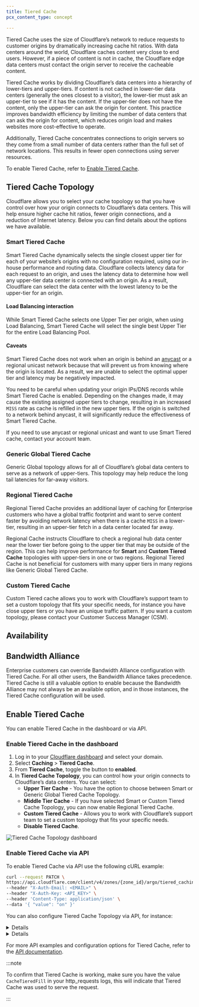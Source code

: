 ```yaml
---
title: Tiered Cache
pcx_content_type: concept

---
```



Tiered Cache uses the size of Cloudflare’s network to reduce requests to customer origins by dramatically increasing cache hit ratios. With data centers around the world, Cloudflare caches content very close to end users. However, if a piece of content is not in cache, the Cloudflare edge data centers must contact the origin server to receive the cacheable content.

Tiered Cache works by dividing Cloudflare’s data centers into a hierarchy of lower-tiers and upper-tiers. If content is not cached in lower-tier data centers (generally the ones closest to a visitor), the lower-tier must ask an upper-tier to see if it has the content. If the upper-tier does not have the content, only the upper-tier can ask the origin for content. This practice improves bandwidth efficiency by limiting the number of data centers that can ask the origin for content, which reduces origin load and makes websites more cost-effective to operate.

Additionally, Tiered Cache concentrates connections to origin servers so they come from a small number of data centers rather than the full set of network locations. This results in fewer open connections using server resources.

To enable Tiered Cache, refer to [Enable Tiered Cache](/cache/how-to/tiered-cache/#enable-tiered-cache).

## Tiered Cache Topology

Cloudflare allows you to select your cache topology so that you have control over how your origin connects to Cloudflare’s data centers. This will help ensure higher cache hit ratios, fewer origin connections, and a reduction of Internet latency. Below you can find details about the options we have available.

### Smart Tiered Cache

Smart Tiered Cache dynamically selects the single closest upper tier for each of your website’s origins with no configuration required, using our in-house performance and routing data. Cloudflare collects latency data for each request to an origin, and uses the latency data to determine how well any upper-tier data center is connected with an origin. As a result, Cloudflare can select the data center with the lowest latency to be the upper-tier for an origin.

#### Load Balancing interaction

While Smart Tiered Cache selects one Upper Tier per origin, when using Load Balancing, Smart Tiered Cache will select the single best Upper Tier for the entire Load Balancing Pool.

#### Caveats

Smart Tiered Cache does not work when an origin is behind an [anycast](https://www.cloudflare.com/en-gb/learning/cdn/glossary/anycast-network/) or a regional unicast network because that will prevent us from knowing where the origin is located. As a result, we are unable to select the optimal upper tier and latency may be negatively impacted.

You need to be careful when updating your origin IPs/DNS records while Smart Tiered Cache is enabled. Depending on the changes made, it may cause the existing assigned upper tiers to change, resulting in an increased `MISS` rate as cache is refilled in the new upper tiers. If the origin is switched to a network behind anycast, it will significantly reduce the effectiveness of Smart Tiered Cache.

If you need to use anycast or regional unicast and want to use Smart Tiered cache, contact your account team.

### Generic Global Tiered Cache

Generic Global topology allows for all of Cloudflare’s global data centers to serve as a network of upper-tiers. This topology may help reduce the long tail latencies for far-away visitors.

### Regional Tiered Cache

Regional Tiered Cache provides an additional layer of caching for Enterprise customers who have a global traffic footprint and want to serve content faster by avoiding network latency when there is a cache `MISS` in a lower-tier, resulting in an upper-tier fetch in a data center located far away.

Regional Cache instructs Cloudflare to check a regional hub data center near the lower tier before going to the upper tier that may be outside of the region. This can help improve performance for **Smart** and **Custom Tiered Cache** topologies with upper-tiers in one or two regions. Regional Tiered Cache is not beneficial for customers with many upper tiers in many regions like Generic Global Tiered Cache.

### Custom Tiered Cache

Custom Tiered cache allows you to work with Cloudflare’s support team to set a custom topology that fits your specific needs, for instance you have close upper tiers or you have an unique traffic pattern. If you want a custom topology, please contact your Customer Success Manager (CSM).

## Availability

<FeatureTable id="cache.tiered_cache" />

## Bandwidth Alliance

Enterprise customers can override Bandwidth Alliance configuration with Tiered Cache. For all other users, the Bandwidth Alliance takes precedence. Tiered Cache is still a valuable option to enable because the Bandwidth Alliance may not always be an available option, and in those instances, the Tiered Cache configuration will be used.

## Enable Tiered Cache

You can enable Tiered Cache in the dashboard or via API.

### Enable Tiered Cache in the dashboard

1. Log in to your [Cloudflare dashboard](https://dash.cloudflare.com) and select your domain.
2. Select **Caching** > **Tiered Cache**.
3. From **Tiered Cache**, toggle the button to **enabled**.
4. In **Tiered Cache Topology**, you can control how your origin connects to Cloudflare’s data centers. You can select:
   * **Upper Tier Cache** - You have the option to choose between Smart or Generic Global Tiered Cache Topology.
   * **Middle Tier Cache** -  If you have selected Smart or Custom Tiered Cache Topology, you can now enable Regional Tiered Cache.
   * **Custom Tiered Cache** - Allows you to work with Cloudflare’s support team to set a custom topology that fits your specific needs.
   * **Disable Tiered Cache**.

![Tiered Cache Topology dashboard](~/assets/images/cache/tiered_cache_topology.png)

### Enable Tiered Cache via API

To enable Tiered Cache via API use the following cURL example:

```bash
curl --request PATCH \
https://api.cloudflare.com/client/v4/zones/{zone_id}/argo/tiered_caching \
--header "X-Auth-Email: <EMAIL>" \
--header "X-Auth-Key: <API_KEY>" \
--header 'Content-Type: application/json' \
--data '{ "value": "on" }'
```

You can also configure Tiered Cache Topology via API, for instance:


<Details header="Enable Smart Tiered Cache">

```bash
curl --request PATCH \
https://api.cloudflare.com/client/v4/zones/{zone_id}/cache/tiered_cache_smart_topology_enable \
--header "X-Auth-Email: <EMAIL>" \
--header "X-Auth-Key: <API_KEY>" \
--header "Content-Type: application/json" \
--data '{ "value": "on" }'
```


</Details>


<Details header="Enable Regional Tiered Cache">

```bash
curl --request PATCH \
https://api.cloudflare.com/client/v4/zones/{zone_id}/cache/regional_tiered_cache \
--header "X-Auth-Email: <EMAIL>" \
--header "X-Auth-Key: <API_KEY>" \
--header 'Content-Type: application/json' \
--data '{ "value": "on" }'
```


</Details>

For more API examples and configuration options for Tiered Cache, refer to the [API documentation](/api/resources/argo/subresources/tiered_caching/methods/get/).

:::note


To confirm that Tiered Cache is working, make sure you have the value `CacheTieredFill` in your http\_requests logs, this will indicate that Tiered Cache was used to serve the request.


:::
